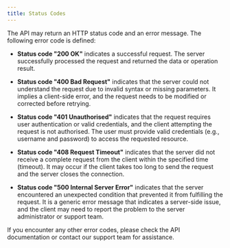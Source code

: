 ```yaml
---
title: Status Codes
---
```


The API may return an HTTP status code and an error message. The following error code is defined:

- <b>Status code "200 OK"</b> indicates a successful request. The server successfully processed the request and returned the data or operation result.

- <b>Status code "400 Bad Request"</b> indicates that the server could not understand the request due to invalid syntax or missing parameters. It implies a client-side error, and the request needs to be modified or corrected before retrying.

- <b>Status code "401 Unauthorised"</b> indicates that the request requires user authentication or valid credentials, and the client attempting the request is not authorised. The user must provide valid credentials (e.g., username and password) to access the requested resource.

- <b>Status code "408 Request Timeout"</b> indicates that the server did not receive a complete request from the client within the specified time (timeout). It may occur if the client takes too long to send the request and the server closes the connection.

- <b>Status code "500 Internal Server Error"</b> indicates that the server encountered an unexpected condition that prevented it from fulfilling the request. It is a generic error message that indicates a server-side issue, and the client may need to report the problem to the server administrator or support team.

If you encounter any other error codes, please check the API documentation or contact our support team for assistance.